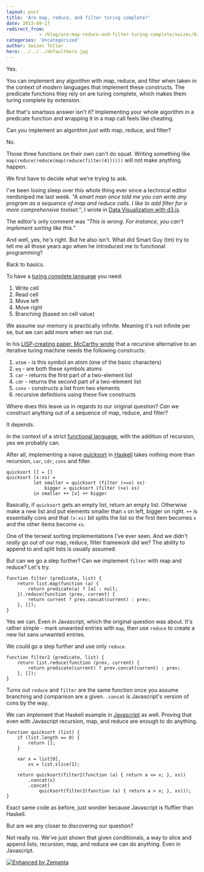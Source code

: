 ```yaml
---
layout: post
title: 'Are map, reduce, and filter turing complete?'
date: 2013-09-17
redirect_from: 
            - /blog/are-map-reduce-and-filter-turing-complete/swizec/6341
categories: 'Uncategorized'
author: Swizec Teller
hero: ../../../defaultHero.jpg
---
```

Yes.



You can implement any algorithm with map, reduce, and filter when taken in the context of modern languages that implement these constructs. The predicate functions they rely on are turing complete, which makes them turing complete by extension.



But that's smartass answer isn't it? Implementing your whole algorithm in a predicate function and wrapping it in a map call feels like cheating.



Can you implement an algorithm _just_ with map, reduce, and filter?



No.



Those three functions on their own can't do squat. Writing something like `map(reduce(reduce(map(reduce(filter(4))))))` will not make anything happen.



We first have to decide what we're trying to ask.



I've been losing sleep over this whole thing ever since a technical editor nerdsniped me last week. _"A smart man once told me you can write any program as a sequence of map and reduce calls. I like to add filter for a more comprehensive toolset."_, I wrote in [Data Visualization with d3.js](http://www.packtpub.com/data-visualization-with-d3js/book).



The editor's only comment was _"This is wrong. For instance, you can't implement sorting like this."_



And well, yes, he's right. But he also isn't. What did Smart Guy (tm) try to tell me all those years ago when he introduced me to functional programming?



Back to basics.



To have a [turing complete language](http://en.wikipedia.org/wiki/Turing_completeness "Turing completeness") you need:

1. Write cell
2. Read cell
3. Move left
4. Move right
5. Branching (based on cell value)

We assume our memory is practically infinite. Meaning it's not infinite per se, but we can add more when we run out.



In his [LISP-creating paper, McCarthy wrote](http://swizec.com/blog/the-birth-of-lisp-a-summary-of-john-mccarthys-original-paper/swizec/5075) that a recursive alternative to an iterative turing machine needs the following constructs:

1. `atom` - is this symbol an atom (one of the basic characters)
2. `eq` - are both these symbols atoms
3. `car` - returns the first part of a two-element list
4. `cdr` - returns the second part of a two-element list
5. `cons` - constructs a list from two elements
6. recursive definitions using these five constructs

Where does this leave us in regards to our original question? _Can_ we construct anything out of a sequence of map, reduce, and filter?



It depends.



In the context of a strict [functional language](http://en.wikipedia.org/wiki/Functional_programming "Functional programming"), with the addition of recursion, yes we probably can.



After all, implementing a naive [quicksort](http://en.wikipedia.org/wiki/Quicksort "Quicksort") in [Haskell](http://haskell.org "Haskell (programming language)") takes nothing more than recursion, `car`, `cdr`, `cons` and filter.



```
quicksort [] = []
quicksort (x:xs) =
          let smaller = quicksort (filter (<=x) xs)
              bigger = quicksort (filter (>x) xs)
          in smaller ++ [x] ++ bigger
```



Basically, if `quicksort` gets an empty list, return an empty list. Otherwise make a new list and put elements smaller than `x` on left, bigger on right. `++` is essentially cons and that `(x:xs)` bit splits the list so the first item becomes `x` and the other items become `xs`.



One of the tersest sorting implementations I've ever seen. And we didn't _really_ go out of our map, reduce, filter framework did we? The ability to append to and split lists is usually assumed.



But can we go a step further? Can we implement `filter` with map and reduce? Let's try.



```
function filter (predicate, list) {
    return list.map(function (a) {
        return predicate(a) ? [a] : null;
    }).reduce(function (prev, current) {
        return current ? prev.concat(current) : prev;
    }, []);
}
```



Yes we can. Even in Javascript, which the original question was about. It's rather simple - mark unwanted entries with `map`, then use `reduce` to create a new list sans unwanted entries.



We could go a step further and use only `reduce`.



```
function filter2 (predicate, list) {
    return list.reduce(function (prev, current) {
        return predicate(current) ? prev.concat(current) : prev;
    }, []);
}
```



Turns out `reduce` and `filter` are the same function once you assume branching and comparison are a given. `.concat` is Javascript's version of cons by the way.



We can implement that Haskell example in [Javascript](http://en.wikipedia.org/wiki/JavaScript "JavaScript") as well. Proving that even with Javascript recursion, map, and reduce are enough to do anything.



```
function quicksort (list) {
    if (list.length == 0) {
        return [];
    }

    var x = list[0],
        xs = list.slice(1);

    return quicksort(filter2(function (a) { return a <= x; }, xs))
        .concat(x)
        .concat(
            quicksort(filter2(function (a) { return a > x; }, xs)));
}
```



Exact same code as before, just wordier because Javascript is fluffier than Haskell.



But are we any closer to discovering our question?



Not really no. We've just shown that given conditionals, a way to slice and append lists, recursion, map, and reduce we can do anything. Even in Javascript.

[![Enhanced by Zemanta](http://img.zemanta.com/zemified_e.png?x-id=5af887dc-447d-4f5a-98dc-08047cfee16f)](http://www.zemanta.com/?px "Enhanced by Zemanta")